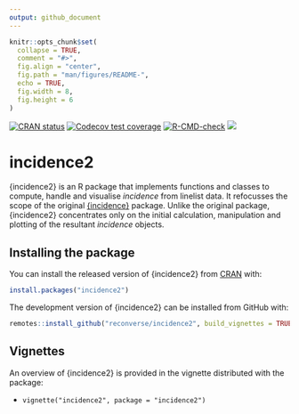 ```yaml
---
output: github_document
---
```


```r
knitr::opts_chunk$set(
  collapse = TRUE,
  comment = "#>",
  fig.align = "center",
  fig.path = "man/figures/README-",
  echo = TRUE,
  fig.width = 8,
  fig.height = 6
)

```

<!-- badges: start -->
[![CRAN status](https://www.r-pkg.org/badges/version/incidence2)](https://CRAN.R-project.org/package=incidence2)
[![Codecov test coverage](https://codecov.io/gh/reconverse/incidence2/branch/master/graph/badge.svg)](https://codecov.io/gh/reconverse/incidence2?branch=master)
[![R-CMD-check](https://github.com/reconverse/incidence2/actions/workflows/R-CMD-check.yaml/badge.svg)](https://github.com/reconverse/incidence2/actions/workflows/R-CMD-check.yaml)
[![](https://raw.githubusercontent.com/reconverse/reconverse.github.io/master/images/badge-stable.svg)](https://www.reconverse.org/lifecycle.html#stable)
<!-- badges: end -->


# incidence2

{incidence2} is an R package that implements functions and classes to compute,
handle and visualise *incidence* from linelist data. It refocusses the scope of
the original [{incidence}](https://cran.r-project.org/package=incidence) package.
Unlike the original package, {incidence2} concentrates only on the initial
calculation, manipulation and plotting of the resultant *incidence* objects.

## Installing the package

You can install the released version of {incidence2} from [CRAN](https://cran.r-project.org/) with:

```r
install.packages("incidence2")
```

::: {.pkgdown-devel}
The development version of {incidence2} can be installed from GitHub with:
```r
remotes::install_github("reconverse/incidence2", build_vignettes = TRUE)
```
:::

## Vignettes

An overview of {incidence2} is provided in the vignette distributed with the
package:

* `vignette("incidence2", package = "incidence2")`
